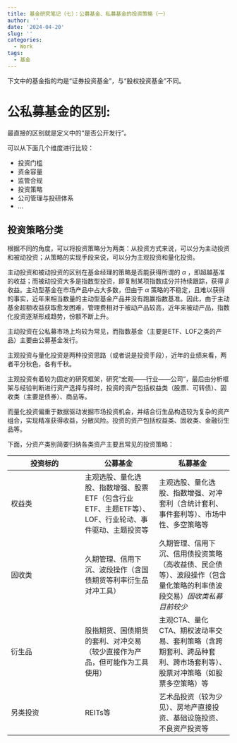 ```yaml
---
title: 基金研究笔记（七）：公募基金、私募基金的投资策略（一）
author: ''
date: '2024-04-20'
slug: ''
categories:
  - Work
tags:
  - 基金
---
```


下文中的基金指的均是“证券投资基金”，与“股权投资基金”不同。

# 公私募基金的区别:

最直接的区别就是定义中的“是否公开发行”。

可以从下面几个维度进行比较：
  
  - 投资门槛
  - 资金容量
  - 监管合规
  - 投资策略
  - 公司管理与投研体系
  - ...
  
## 投资策略分类

根据不同的角度，可以将投资策略分为两类：从投资方式来说，可以分为主动投资和被动投资；从策略的实现手段来说，可以分为主观投资和量化投资。

主动投资和被动投资的区别在基金经理的策略是否能获得所谓的 $\alpha$ ，即超越基准的收益；而被动投资大多是指数型投资，即复制某项指数成分并持续跟踪，获得 $\beta$ 收益。主动型基金在市场产品中占大多数，但由于 $\alpha$ 策略的不稳定，且难以获得的事实，近年来相当数量的主动型基金产品并没有跑赢指数基准。因此，由于主动基金超额收益获取愈发困难，管理费相对于被动产品较高，近年来被动产品，指数化投资逐渐形成趋势，份额不断上升。

主动投资在公私募市场上均较为常见，而指数基金（主要是ETF、LOF之类的产品）主要由公募基金发行。

主观投资与量化投资是两种投资思路（或者说是投资手段），近年的业绩来看，两者平分秋色，各有千秋。

主观投资有着较为固定的研究框架，研究“宏观——行业——公司”，最后由分析框架与经验判断进行资产选择与择时，投资的资产包括权益类（股票、可转债）、固收类（主要是债券）、商品等。

而量化投资偏重于数据驱动发掘市场投资机会，并结合衍生品构造较为复杂的资产组合，实现精准获得收益，分散风险。投资的资产包括权益类、固收类、金融衍生品等。


<div style='display: none'> 
|  | 主动投资 | 被动投资 |
| :--: | :--: | :--: |
| 主观投资 | 行业精选、全市场精选、纯债、固收+、FOF等 | 指数型ETF、LOF等 |
| 量化投资 | 多因子选股、趋势跟踪等 |  --|
</div > 

下面，分资产类别简要归纳各类资产主要且常见的投资策略：

<div style='display: none'> 
|  | 公募基金 | 私募基金 |
| :--: | :--: | :--: |
| 权益类 | 主观选股、量化选股、指数增强、量化对冲、指数型ETF、LOF等 | 主观选股、量化选股、指数增强、量化对冲、市场中性、多空等 |
| 固收类 | 久期管理、信用下沉、波段操作 | 久期管理、信用下沉、波段操作（量化） |
| 衍生品 | --（基本少见，有一些商品类指数跟踪） | 主观CTA、量化CTA、期权波动率、套利等 |
| 另类投资 | REITs |  -- |

</div>

| 投资标的 | 公募基金 | 私募基金 |
| --- | --- | --- |
| 权益类 | 主观选股、量化选股、指数增强、股票ETF（包含行业ETF、主题ETF等）、LOF、行业轮动、事件驱动、主题投资等 | 主观选股、量化选股、指数增强、对冲套利（含统计套利、事件套利等）、市场中性、多空策略等 |
| 固收类 | 久期管理、信用下沉、波段操作（含国债期货等利率衍生品对冲工具） | 久期管理、信用下沉、信用债投资策略（高收益债、民企债等）、波段操作（包含量化策略的利率债波段交易）*固收类私募目前较少* |
| 衍生品 | 股指期货、国债期货的套利、对冲交易（较少直接作为产品，但可能作为工具使用） | 主观CTA、量化CTA、期权波动率交易、套利策略（含跨期套利、跨品种套利、跨市场套利等）、股票对冲策略（如股票多空策略）等 |
| 另类投资 | REITs等 | 艺术品投资（较为少见）、房地产直接投资、基础设施投资、不良资产投资等 |


  
